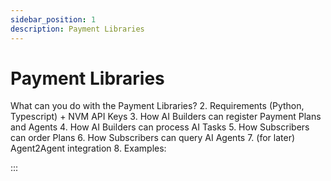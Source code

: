 ```yaml
---
sidebar_position: 1
description: Payment Libraries
---
```


# Payment Libraries

What can you do with the Payment Libraries?
  2. Requirements (Python, Typescript) + NVM API Keys
  3. How AI Builders can register Payment Plans and Agents
  4. How AI Builders can process AI Tasks
  5. How Subscribers can order Plans 
  6. How Subscribers can query AI Agents
  7. (for later) Agent2Agent integration
  8. Examples:


:::


<DocCardList />
